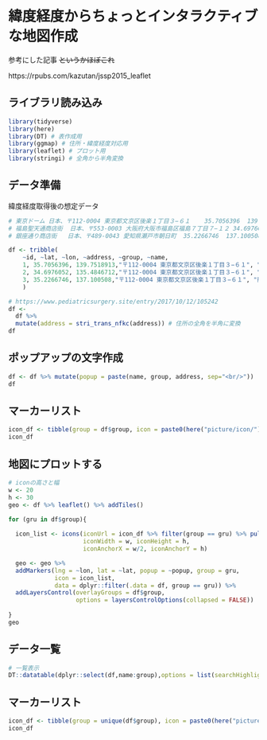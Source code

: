 # 緯度経度からちょっとインタラクティブな地図作成

参考にした記事 ~~というかほぼこれ~~

https://rpubs.com/kazutan/jssp2015_leaflet


## ライブラリ読み込み

```r
library(tidyverse)
library(here)
library(DT) # 表作成用
library(ggmap) # 住所・緯度経度対応用
library(leaflet) # プロット用
library(stringi) # 全角から半角変換
```


## データ準備

緯度経度取得後の想定データ

```r
# 東京ドーム	日本、〒112-0004 東京都文京区後楽１丁目３−６１	35.7056396	139.7518913
# 福島聖天通商店街	日本、〒553-0003 大阪府大阪市福島区福島７丁目７−１２	34.6976052	135.4846712
# 銀座通り商店街	日本、〒489-0043 愛知県瀬戸市朝日町	35.2266746	137.100508

df <- tribble(
    ~id, ~lat, ~lon, ~address, ~group, ~name,
    1, 35.7056396, 139.7518913,"〒112-0004 東京都文京区後楽１丁目３−６１", "スポーツ", "東京ドーム",
    2, 34.6976052, 135.4846712,"〒112-0004 東京都文京区後楽１丁目３−６１", "商店街A" ,"福島聖天通商店街",
    3, 35.2266746, 137.100508,"〒112-0004 東京都文京区後楽１丁目３−６１", "商店街B", "銀座通り商店街"
    )

# https://www.pediatricsurgery.site/entry/2017/10/12/105242
df <- 
  df %>%
  mutate(address = stri_trans_nfkc(address)) # 住所の全角を半角に変換
df
```

## ポップアップの文字作成

```r
df <- df %>% mutate(popup = paste(name, group, address, sep="<br/>"))
df
```

## マーカーリスト

```r
icon_df <- tibble(group = df$group, icon = paste0(here("picture/icon/"), "/",dir(here("picture/icon/"))[1:3]))
icon_df
```


## 地図にプロットする

```r
# iconの高さと幅
w <- 20
h <- 30
geo <- df %>% leaflet() %>% addTiles()

for (gru in df$group){
  
  icon_list <- icons(iconUrl = icon_df %>% filter(group == gru) %>% pull(icon),
                     iconWidth = w, iconHeight = h,
                     iconAnchorX = w/2, iconAnchorY = h)

  geo <- geo %>% 
  addMarkers(lng = ~lon, lat = ~lat, popup = ~popup, group = gru,
             icon = icon_list,
             data = dplyr::filter(.data = df, group == gru)) %>% 
  addLayersControl(overlayGroups = df$group,
                   options = layersControlOptions(collapsed = FALSE)) 
  
}
geo
```

## データ一覧

```r
# 一覧表示
DT::datatable(dplyr::select(df,name:group),options = list(searchHighlight = TRUE), filter = 'top')
```




## マーカーリスト

```r
icon_df <- tibble(group = unique(df$group), icon = paste0(here("picture/icon/"), "/",dir(here("picture/icon/"))[1:3]))
icon_df
```


